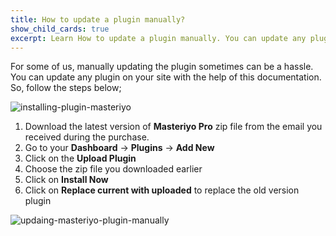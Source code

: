```yaml
---
title: How to update a plugin manually?
show_child_cards: true
excerpt: Learn How to update a plugin manually. You can update any plugin on your site with the help of this documentation.
---
```


For some of us, manually updating the plugin sometimes can be a hassle. You can update any plugin on your site with the help of this documentation. So, follow the steps below;

![installing-plugin-masteriyo](https://user-images.githubusercontent.com/24367265/189650984-03bde100-df15-41e1-b7dd-1eabc12258b1.png)

1. Download the latest version of **Masteriyo Pro** zip file from the email you received during the purchase.
2. Go to your **Dashboard** -> **Plugins** -> **Add New**
3. Click on the **Upload Plugin**
4. Choose the zip file you downloaded earlier
5. Click on **Install Now**
6. Click on **Replace current with uploaded** to replace the old version plugin

![updaing-masteriyo-plugin-manually](https://user-images.githubusercontent.com/24367265/189651045-47d932bb-23f9-4b92-ad34-bf060b8c530e.png)
